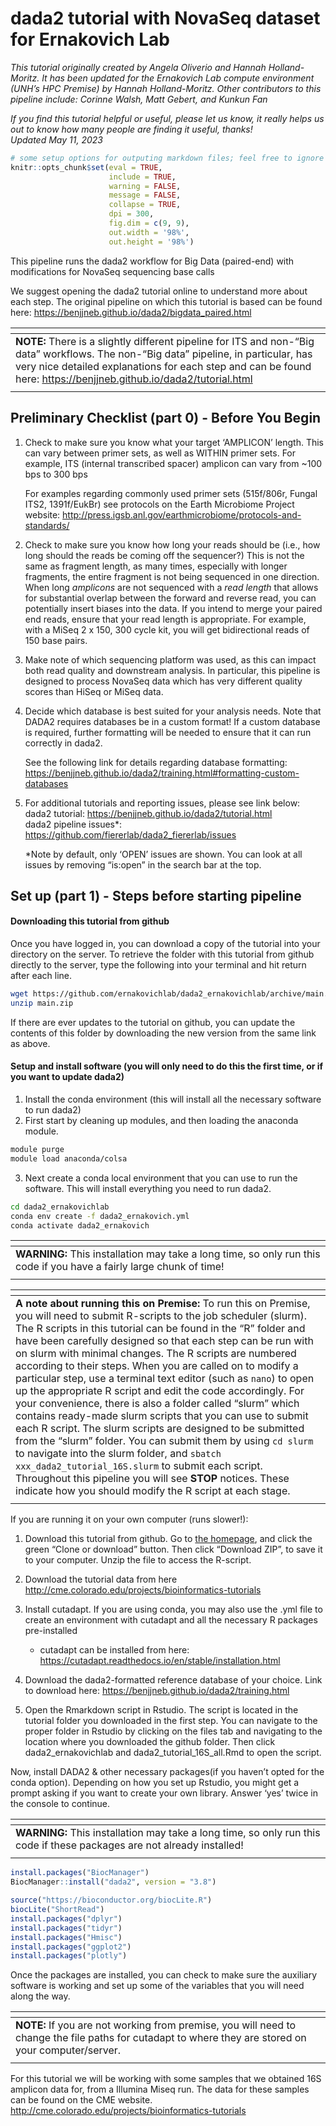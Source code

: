 # dada2 tutorial with NovaSeq dataset for Ernakovich Lab 
*This tutorial originally created by Angela Oliverio and Hannah Holland-Moritz. It has been updated for the Ernakovich Lab compute environment (UNH's HPC Premise) by Hannah Holland-Moritz. Other contributors to this pipeline include: Corinne Walsh, Matt Gebert, and Kunkun Fan*

*If you find this tutorial helpful or useful, please let us know, it really helps us out to know how many people are finding it useful, thanks!*     
*Updated May 11, 2023*

````r
# some setup options for outputing markdown files; feel free to ignore these
knitr::opts_chunk$set(eval = TRUE, 
                      include = TRUE, 
                      warning = FALSE, 
                      message = FALSE,
                      collapse = TRUE,
                      dpi = 300,
                      fig.dim = c(9, 9),
                      out.width = '98%',
                      out.height = '98%')
````

This pipeline runs the dada2 workflow for Big Data (paired-end) with modifications for NovaSeq sequencing base calls

We suggest opening the dada2 tutorial online to understand more about each step. The original pipeline on which this tutorial is based can be found here: [https://benjjneb.github.io/dada2/bigdata_paired.html](https://benjjneb.github.io/dada2/bigdata_paired.html)
   

| <span> |
| :--- |
| **NOTE:** There is a slightly different pipeline for ITS and non-"Big data" workflows. The non-"Big data" pipeline, in particular, has very nice detailed explanations for each step and can be found here: [https://benjjneb.github.io/dada2/tutorial.html](https://benjjneb.github.io/dada2/tutorial.html) |
| <span> |

## Preliminary Checklist (part 0) - Before You Begin  ##

1. Check to make sure you know what your target 'AMPLICON' length. This can vary between primer sets, as well as WITHIN primer sets. For example, ITS (internal transcribed spacer) amplicon can vary from ~100 bps to 300 bps

   For examples regarding commonly used primer sets (515f/806r, Fungal ITS2, 1391f/EukBr) see protocols on the Earth Microbiome Project website: [http://press.igsb.anl.gov/earthmicrobiome/protocols-and-standards/](http://press.igsb.anl.gov/earthmicrobiome/protocols-and-standards/)

2. Check to make sure you know how long your reads should be (i.e., how long should the reads be coming off the sequencer?) This is not the same as fragment length, as many times, especially with longer fragments, the entire fragment
   is not being sequenced in one direction. When long _amplicons_ are not sequenced with a _read length_ that allows for substantial overlap between the forward and reverse read, you can potentially insert biases into the data.
   If you intend to merge your paired end reads, ensure that your read length is appropriate. For example, with a MiSeq 2 x 150, 300 cycle kit, you will get bidirectional reads of 150 base pairs. 
   
3. Make note of which sequencing platform was used, as this can impact both read quality and downstream analysis. In particular, this pipeline is designed to process NovaSeq data which has very different quality scores than HiSeq or MiSeq data.

4. Decide which database is best suited for your analysis needs. Note that DADA2 requires databases be in a custom format! If a custom database is required, further formatting will be needed to ensure that it can run correctly in dada2.
   
   See the following link for details regarding database formatting: [https://benjjneb.github.io/dada2/training.html#formatting-custom-databases](https://benjjneb.github.io/dada2/training.html#formatting-custom-databases)  

5. For additional tutorials and reporting issues, please see link below:    
   dada2 tutorial: [https://benjjneb.github.io/dada2/tutorial.html](https://benjjneb.github.io/dada2/tutorial.html)    
   dada2 pipeline issues*: [https://github.com/fiererlab/dada2_fiererlab/issues](https://github.com/fiererlab/dada2_fiererlab/issues)     
   
   *Note by default, only 'OPEN' issues are shown. You can look at all issues by removing "is:open" in the search bar at the top.  
   

## Set up (part 1) - Steps before starting pipeline ##

#### Downloading this tutorial from github
Once you have logged in, you can download a copy of the tutorial into your directory on the server. To retrieve the folder with this tutorial from github directly to the server, type the following into your terminal and hit return after each line.

```bash    
wget https://github.com/ernakovichlab/dada2_ernakovichlab/archive/main.zip
unzip main.zip
```
If there are ever updates to the tutorial on github, you can update the contents of this folder by downloading the new version from the same link as above.


#### Setup and install software (you will only need to do this the first time, or if you want to update dada2)

   1. Install the conda environment (this will install all the necessary software to run dada2)
   2. First start by cleaning up modules, and then loading the anaconda module. 
   ```bash
   module purge
   module load anaconda/colsa
   ```
   3. Next create a conda local environment that you can use to run the software. This will install everything you need to run dada2.
   ```bash
   cd dada2_ernakovichlab
   conda env create -f dada2_ernakovich.yml
   conda activate dada2_ernakovich
   ```
| <span> |
| :--- |
| **WARNING:** This installation may take a long time, so only run this code if you have a fairly large chunk of time! |
| <span> |

| <span> |
| :--- |
| **A note about running this on Premise:** To run this on Premise, you will need to submit R-scripts to the job scheduler (slurm). The R scripts in this tutorial can be found in the "R" folder and have been carefully designed so that each step can be run with on slurm with minimal changes. The R scripts are numbered according to their steps. When you are called on to modify a particular step, use a terminal text editor (such as ```nano```) to open up the appropriate R script and edit the code accordingly. For your convenience, there is also a folder called "slurm" which contains ready-made slurm scripts that you can use to submit each R script. The slurm scripts are designed to be submitted from the "slurm" folder. You can submit them by using `cd slurm` to navigate into the slurm folder, and `sbatch xxx_dada2_tutorial_16S.slurm` to submit each script. Throughout this pipeline you will see **STOP** notices. These indicate how you should modify the R script at each stage. |
| <span> |

If you are running it on your own computer (runs slower!):

1. Download this tutorial from github. Go to [the homepage](https://github.com/fiererlab/dada2_fiererlab/dada2_fiererlab), and click the green "Clone or download" button. Then click "Download ZIP", to save it to your computer. Unzip the file to access the R-script.
2. Download the tutorial data from here [http://cme.colorado.edu/projects/bioinformatics-tutorials](http://cme.colorado.edu/projects/bioinformatics-tutorials)
3. Install cutadapt. If you are using conda, you may also use the .yml file to create an environment with cutadapt and all the necessary R packages pre-installed
    - cutadapt can be installed from here: [https://cutadapt.readthedocs.io/en/stable/installation.html](https://cutadapt.readthedocs.io/en/stable/installation.html)
4. Download the dada2-formatted reference database of your choice. Link to download here: [https://benjjneb.github.io/dada2/training.html](https://benjjneb.github.io/dada2/training.html)

5. Open the Rmarkdown script in Rstudio. The script is located in the tutorial folder you downloaded in the first step. You can navigate to the proper folder in Rstudio by clicking on the files tab and navigating to the location where you downloaded the github folder. Then click dada2_ernakovichlab and dada2_tutorial_16S_all.Rmd to open the script.

Now, install DADA2 & other necessary packages(if you haven't opted for the conda option). Depending on how you set up Rstudio, you might get a prompt asking if you want to create your own library. Answer 'yes' twice in the console to continue.

| <span> |
| :--- |
| **WARNING:** This installation may take a long time, so only run this code if these packages are not already installed! |
| <span> |


````r
install.packages("BiocManager")
BiocManager::install("dada2", version = "3.8")

source("https://bioconductor.org/biocLite.R")
biocLite("ShortRead")
install.packages("dplyr")
install.packages("tidyr")
install.packages("Hmisc")
install.packages("ggplot2")
install.packages("plotly")
````

Once the packages are installed, you can check to make sure the auxiliary
software is working and set up some of the variables that you will need 
along the way.

| <span> |
| :--- | 
| **NOTE:** If you are not working from premise, you will need to change the file paths for cutadapt to where they are stored on your computer/server. |
| <span> |

For this tutorial we will be working with some samples that we obtained 16S amplicon data for, from a Illumina Miseq run. The data for these samples can be found on the CME website. [http://cme.colorado.edu/projects/bioinformatics-tutorials](http://cme.colorado.edu/projects/bioinformatics-tutorials)

